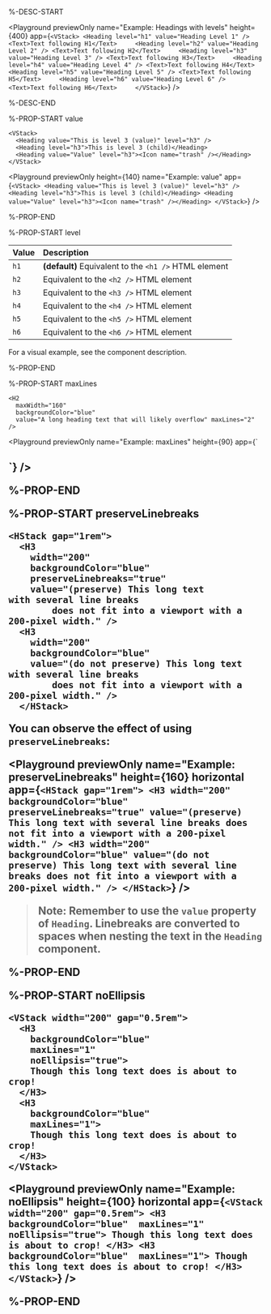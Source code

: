%-DESC-START

<Playground
  previewOnly
  name="Example: Headings with levels"
  height={400}
  app={`
  <VStack>
    <Heading level="h1" value="Heading Level 1" />
    <Text>Text following H1</Text>    
    <Heading level="h2" value="Heading Level 2" />
    <Text>Text following H2</Text>    
    <Heading level="h3" value="Heading Level 3" />
    <Text>Text following H3</Text>    
    <Heading level="h4" value="Heading Level 4" />
    <Text>Text following H4</Text>    
    <Heading level="h5" value="Heading Level 5" />
    <Text>Text following H5</Text>    
    <Heading level="h6" value="Heading Level 6" />
    <Text>Text following H6</Text>    
  </VStack>
  `}
/>

%-DESC-END

%-PROP-START value

```ueml copy
<VStack>
  <Heading value="This is level 3 (value)" level="h3" />
  <Heading level="h3">This is level 3 (child)</Heading>
  <Heading value="Value" level="h3"><Icon name="trash" /></Heading>
</VStack>
```

<Playground
  previewOnly
  height={140}
  name="Example: value"
  app={`
  <VStack>
    <Heading value="This is level 3 (value)" level="h3" />
    <Heading level="h3">This is level 3 (child)</Heading>
    <Heading value="Value" level="h3"><Icon name="trash" /></Heading>
  </VStack>
  `}
/>

%-PROP-END

%-PROP-START level

| Value | Description                                           |
| :---- | :---------------------------------------------------- |
| `h1`  | **(default)** Equivalent to the `<h1 />` HTML element |
| `h2`  | Equivalent to the `<h2 />` HTML element               |
| `h3`  | Equivalent to the `<h3 />` HTML element               |
| `h4`  | Equivalent to the `<h4 />` HTML element               |
| `h5`  | Equivalent to the `<h5 />` HTML element               |
| `h6`  | Equivalent to the `<h6 />` HTML element               |

For a visual example, see the component description.

%-PROP-END

%-PROP-START maxLines

```ueml copy
<H2 
  maxWidth="160" 
  backgroundColor="blue"
  value="A long heading text that will likely overflow" maxLines="2" />
```

<Playground
  previewOnly
  name="Example: maxLines"
  height={90}
  app={`
  <H2 
    maxWidth="160" 
    backgroundColor="blue"
    value="A long heading text that will likely overflow" maxLines="2" />
  `}
/>

%-PROP-END

%-PROP-START preserveLinebreaks

```ueml copy {5}
<HStack gap="1rem">
  <H3
    width="200"
    backgroundColor="blue"
    preserveLinebreaks="true"
    value="(preserve) This long text
with several line breaks
        does not fit into a viewport with a 200-pixel width." />
  <H3
    width="200"
    backgroundColor="blue"
    value="(do not preserve) This long text
with several line breaks
        does not fit into a viewport with a 200-pixel width." />
  </HStack>
```
You can observe the effect of using `preserveLinebreaks`:

<Playground
  previewOnly
  name="Example: preserveLinebreaks"
  height={160}
  horizontal
  app={`
  <HStack gap="1rem">
    <H3
      width="200"
      backgroundColor="blue"
      preserveLinebreaks="true"
      value="(preserve) This long text
  with several line breaks
          does not fit into a viewport with a 200-pixel width." />
    <H3
      width="200"
      backgroundColor="blue"
      value="(do not preserve) This long text
  with several line breaks
          does not fit into a viewport with a 200-pixel width." />
  </HStack>
  `}
/>

> **Note**: Remember to use the `value` property of `Heading`.
> Linebreaks are converted to spaces when nesting the text in the `Heading` component.

%-PROP-END

%-PROP-START noEllipsis

```ueml copy {4}
<VStack width="200" gap="0.5rem">
  <H3 
    backgroundColor="blue" 
    maxLines="1"
    noEllipsis="true">
    Though this long text does is about to crop!
  </H3>
  <H3 
    backgroundColor="blue" 
    maxLines="1">
    Though this long text does is about to crop!
  </H3>
</VStack>
```

<Playground
  previewOnly
  name="Example: noEllipsis"
  height={100}
  horizontal
  app={`
  <VStack width="200" gap="0.5rem">
    <H3
      backgroundColor="blue" 
      maxLines="1"
      noEllipsis="true">
      Though this long text does is about to crop!
    </H3>
    <H3 
      backgroundColor="blue" 
      maxLines="1">
      Though this long text does is about to crop!
    </H3>
  </VStack>
  `}
/>

%-PROP-END
